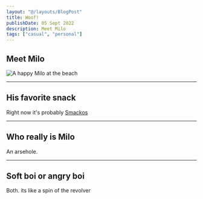 ```yaml
---
layout: "@/layouts/BlogPost"
title: Woof!
publishDate: 05 Sept 2022
description: Meet Milo
tags: ["casual", "personal"]
---
```



## Meet Milo

<Image src={beachMilo} alt="A happy Milo at the beach"/>

---

## His favorite snack

Right now it's probably [Smackos](https://www.amazon.co.uk/Pedigree-Schmackos-Treats-Variety-Strips/dp/B082VLVSTT/ref=asc_df_B082VLVSTT/?tag=googshopuk-21&linkCode=df0&hvadid=394280480848&hvpos=&hvnetw=g&hvrand=666234458372278263&hvpone=&hvptwo=&hvqmt=&hvdev=c&hvdvcmdl=&hvlocint=&hvlocphy=1006548&hvtargid=pla-929818965727&psc=1&th=1&psc=1&tag=&ref=&adgrpid=82722463620&hvpone=&hvptwo=&hvadid=394280480848&hvpos=&hvnetw=g&hvrand=666234458372278263&hvqmt=&hvdev=c&hvdvcmdl=&hvlocint=&hvlocphy=1006548&hvtargid=pla-929818965727)

---

## Who really is Milo

An arsehole.


---

## Soft boi or angry boi

Both. its like a spin of the revolver
